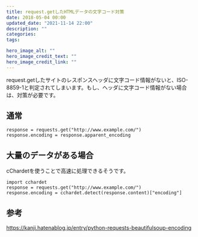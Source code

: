 ```yaml
---
title: request.getしたHTMLデータの文字コード対策
date: 2018-05-04 00:00
updated_date: "2021-11-14 22:00"
description: ""
categories:
tags:

hero_image_alt: ""
hero_image_credit_text: ""
hero_image_credit_link: ""
---
```

request.getしたサイトのレスポンスヘッダに文字コード情報がないと、ISO-8859-1と判定されてしまいます。もし、ヘッダに文字コード情報がない場合は、対策が必要です。

## 通常

```
response = requests.get("http://www.example.com/")
response.encoding = response.apparent_encoding
```

## 大量のデータがある場合

cChardetを使うことで高速に処理できるそうです。

```
import cchardet
response = requests.get("http://www.example.com/")
response.encoding = cchardet.detect(response.content)["encoding"]
```

## 参考
https://kanji.hatenablog.jp/entry/python-requests-beautifulsoup-encoding